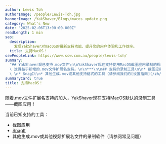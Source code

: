 ```yaml
---
author: Lewis Toh
authorImage: /people/Lewis-Toh.jpg
bannerImage: /YakShaver/Blogs/macos_update.png
category: What's New
date: "2025-02-06T13:00:00.000Z"
readLength: 1 min
seo:
  description:
    发现YakShaver对macOS的最新支持功能，提升您的用户体验和工作效率。
  title: 支持MacOS！
sswPeopleLink: https://www.ssw.com.au/people/lewis-toh/
summary:
  "## YakShaver现已支持.mov文件\n\nYakShaver现在支持使用MacOS截图应用录制的视频，\
  \ 这得益于新增的.mov文件扩展名支持。\n\n***\n\n## 支持的录制工具\n\n* 截图应用（MacOS默认）\
  \ \n* SnagIt\n* 其他生成.mov或其他支持格式的工具（请参阅我们的[设置指南](/zh/docs)）\n"
summaryCard: true
title: 支持MacOS！
---
```


随着.mov文件扩展名支持的加入，YakShaver现在支持MacOS默认的录制工具——截图应用！

当前已知支持的工具：

- [截图应用](https://yakshaver.ai/docs/recording-work-item-screenshot-app)
- [SnagIt](https://yakshaver.ai/docs/setting-up-other-recording-tools)
- 其他生成.mov或其他视频扩展名文件的录制软件（请参阅常见问题）